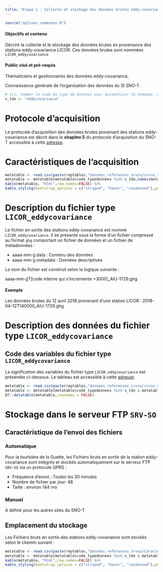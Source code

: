 ```yaml
---
title: "Etape 1 : Collecte et stockage des données brutes eddy-covariance"
---
```



```r
source("options_communes.R")
```

<div class="alert alert-success" role="alert">
  <h4 class="alert-heading">**Objectifs et contenu**</h4>
  <p>Décrire la collecte et le stockage des données brutes en provenance des stations eddy-covariance LICOR. Ces données brutes sont nommées `LICOR_eddycovariance`</p>
</div>

<div class="alert alert-info" role="alert">
  <h4 class="alert-heading">**Public visé et pré-requis**</h4>
  <p>Thématiciens et gestionnaires des données eddy-covariance,</p>
  <p>Connaissance générale de l'organisation des données du SI SNO-T.</p>
</div>

```r
# Ici, nommer le code du type de données pour automatiser le nommage. Cette variable est également utilisée dans les tableaux pour filtrer par type de données
v_tdo <- "eddycovariance"
```

# Protocole d'acquisition

Le protocole d'acquisition des données brutes provenant des stations eddy-covariance est décrit dans le **chapitre 5** du protocole d'acquisition du SNO-T accessible à cette [adresse](https://github.com/Rosalien/doc_snot/raw/master/Docs_metier/Protocole_acquisition_SNOT/protocole_SNO_tourbieres.pdf).

# Caractéristiques de l'acquisition

```r
metatable <- read.csv(paste(reptables,"donnees_references_srvso/srvso_acquisition.csv",sep=""),sep=";",colClasses = "character")
metatable <- metatable[metatable$code_typedonnees %in% v_tdo,names(metatable)!="code_themedonnees" & names(metatable)!="code_typedonnees",]
kable(metatable, "html",row.names=FALSE) %>%
kable_styling(bootstrap_options = c("striped", "hover", "condensed"),position = "float_left")
```

# Description du fichier type `LICOR_eddycovariance`

Le fichier en sortie des stations eddy-covariance est nommé `LICOR_eddycovariance`. Il se présente sous la forme d'un fichier compressé au format `ghg` comportant un fichier de données et un fichier de métadonnées : 

- aaaa-mm-jj.data : Contenu des données
- aaaa-mm-jj.metadata : Données descriptives

Le nom du fichier est construit selon la logique suivante :

aaaa-mm-jjT[code interne qui s'incrémente +3000]_AIU-1729.ghg

<div class="alert alert-info" role="alert">
  <h4 class="alert-heading">**Exemple**</h4>
  <p>Les données brutes du 12 avril 2018 provenant d'une station LICOR :
    2018-04-12T140000_AIU-1729.ghg</p>
</div>

# Description des données du fichier type `LICOR_eddycovariance`

## Code des variables du fichier type `LICOR_eddycovariance`

La signification des variables du fichier type `LICOR_eddycovariance` est présentée ci-dessous. Le tableau est accessible à cette [adresse](https://github.com/Rosalien/doc_snot/raw/master/Tables/donnees_references_srvso/srvso_variables.csv).

```r
metatable <- read.csv(paste(reptables,"donnees_references_srvso/srvso_variables.csv",sep=""),sep=";",colClasses = "character")
metatable <- metatable[metatable$code_typedonnees %in% v_tdo & metatable$code_typefichier %in% "LICOR_eddycovariance",names(metatable) %in% c("code_var","description")] 
DT::datatable(metatable,rownames = FALSE)
```

# Stockage dans le serveur FTP `SRV-SO`

## Caractéristique de l'envoi des fichiers

### Automatique 

Pour la tourbière de la Guette, les Fichiers bruts en sortie de la station eddy-covariance sont intégrés et stockés automatiquement sur le serveur FTP `SRV-SO` via un protocole GPRS : 

- Fréquence d'envoi : Toutes les 30 minutes
- Nombre de fichier par jour: 48
- Taille : environ 144 mo

### Manuel

A définir pour les autres sites du SNO-T


## Emplacement du stockage

Les Fichiers bruts en sortie des stations eddy-covariance sont stockés selon le chemin suivant :

```r
metatable <- read.csv(paste(reptables,"donnees_references_srvso/Caracteristiques_typedefichiers.csv",sep=""),sep=";",colClasses = "character")
metatable <- metatable[metatable$code_typedonnees %in% v_tdo & metatable$nom_etape %in% "1_Collecte",c("code_typefichier","extension","stockage")]
kable(metatable, "html",row.names=FALSE) %>%
kable_styling(bootstrap_options = c("striped", "hover", "condensed"),position = "float_left")
```
